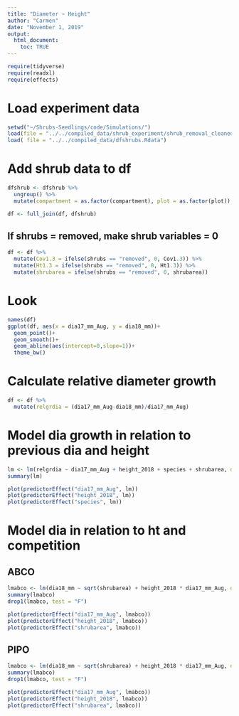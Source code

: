 ```yaml
---
title: "Diameter ~ Height"
author: "Carmen"
date: "November 1, 2019"
output: 
  html_document:
    toc: TRUE
---
```


```r
require(tidyverse)
require(readxl)
require(effects)
```

# Load experiment data
```r
setwd("~/Shrubs-Seedlings/code/Simulations/")
load(file = "../../compiled_data/shrub_experiment/shrub_removal_cleaned.Rdata")
load( file = "../../compiled_data/dfshrubs.Rdata")
```

# Add shrub data to df
```r
dfshrub <- dfshrub %>% 
  ungroup() %>% 
  mutate(compartment = as.factor(compartment), plot = as.factor(plot))
```


```r
df <- full_join(df, dfshrub)
```

## If shrubs = removed, make shrub variables = 0
```r
df <- df %>% 
  mutate(Cov1.3 = ifelse(shrubs == "removed", 0, Cov1.3)) %>% 
  mutate(Ht1.3 = ifelse(shrubs == "removed", 0, Ht1.3)) %>% 
  mutate(shrubarea = ifelse(shrubs == "removed", 0, shrubarea))
```

# Look
```r
names(df)
ggplot(df, aes(x = dia17_mm_Aug, y = dia18_mm))+
  geom_point()+
  geom_smooth()+
  geom_abline(aes(intercept=0,slope=1))+
  theme_bw()
```

# Calculate relative diameter growth
```r
df <- df %>% 
  mutate(relgrdia = (dia17_mm_Aug-dia18_mm)/dia17_mm_Aug)
```

# Model dia growth in relation to previous dia and height
```r
lm <- lm(relgrdia ~ dia17_mm_Aug + height_2018 + species + shrubarea, data = df)
summary(lm)
```

```r
plot(predictorEffect("dia17_mm_Aug", lm))
plot(predictorEffect("height_2018", lm))
plot(predictorEffect("species", lm))
```

# Model dia in relation to ht and competition

## ABCO
```r
lmabco <- lm(dia18_mm ~ sqrt(shrubarea) + height_2018 * dia17_mm_Aug, data = df %>% filter(species == "ABCO"))
summary(lmabco)
drop1(lmabco, test = "F")
```

```r
plot(predictorEffect("dia17_mm_Aug", lmabco))
plot(predictorEffect("height_2018", lmabco))
plot(predictorEffect("shrubarea", lmabco))
```

## PIPO
```r
lmabco <- lm(dia18_mm ~ sqrt(shrubarea) + height_2018 * dia17_mm_Aug, data = df %>% filter(species == "PIPO"))
summary(lmabco)
drop1(lmabco, test = "F")
```

```r
plot(predictorEffect("dia17_mm_Aug", lmabco))
plot(predictorEffect("height_2018", lmabco))
plot(predictorEffect("shrubarea", lmabco))
```
